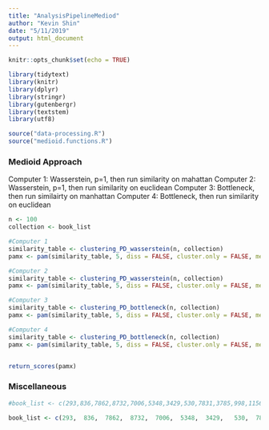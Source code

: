 ```yaml
---
title: "AnalysisPipelineMediod"
author: "Kevin Shin"
date: "5/11/2019"
output: html_document
---
```


```r
knitr::opts_chunk$set(echo = TRUE)
```

```r
library(tidytext)
library(knitr)
library(dplyr)
library(stringr)
library(gutenbergr)
library(textstem)
library(utf8)
```

```r
source("data-processing.R")
source("medioid.functions.R")
```

### Medioid Approach
Computer 1: Wasserstein, p=1, then run similarity on mahattan
Computer 2: Wasserstein, p=1, then run similarity on euclidean
Computer 3: Bottleneck, then run similairty on manhattan
Computer 4: Bottleneck, then run similarity on euclidean

```r
n <- 100
collection <- book_list

#Computer 1
similarity_table <- clustering_PD_wasserstein(n, collection)
pamx <- pam(similarity_table, 5, diss = FALSE, cluster.only = FALSE, metric = "manhattan")

#Computer 2
similarity_table <- clustering_PD_wasserstein(n, collection)
pamx <- pam(similarity_table, 5, diss = FALSE, cluster.only = FALSE, metric = "euclidean")

#Computer 3
similarity_table <- clustering_PD_bottleneck(n, collection)
pamx <- pam(similarity_table, 5, diss = FALSE, cluster.only = FALSE, metric = "manhattan")

#Computer 4
similarity_table <- clustering_PD_bottleneck(n, collection)
pamx <- pam(similarity_table, 5, diss = FALSE, cluster.only = FALSE, metric = "euclidean")


return_scores(pamx)
```


### Miscellaneous
```r
#book_list <- c(293,836,7862,8732,7006,5348,3429,530,7831,3785,998,11565,4660,3653,8670,874,11609,11602,9745,5623,2805,5417,5828,5075,6461,10340,1573,7493,770,3674,7037,3811,11151,528,296,7229,5747,5696,11111,5207,8679,399,646,10724,7124,2183,8713,22518,23338,6837,13647,9449,13872,24313,13993,6984,6768,6985,7464,13650,6836,4064,7298,6927,20633,22145,6840,4020,21427,23783,8176,2005,8931,3425,6879,20532,13648,24018,18881,4075,972,7833,8178,22689,4729, 14667, 11138,  2607,  4682, 14684,  7250, 10662,    84,   36,  7246,  7248, 18151,   605,    42, 13944,  7052,  9194, 11696,   551,    68,   159,   552,  8673, 17355,   123,   553,   149, 18137,  6585, 11870,  1329,  6903,  9862,  1607,  7401, 12901,  3479,  2488,   369,    86,  7244,    96,  1250,  6717,   604, 17958,  7242, 18109,   126,  1951,  2759,  5174, 18970,   558,    60, 2166,  5194,   103,  2710,  1690,  5745,  1259, 19307,  1724,  5746,   559, 10422,   848,  1947,    78,  2681, 24920,  2713,  5315,    92,  1257,  1184,   589,   421,  2785, 27525,  1752,  6751,711, 1965,    85,  3526,  1145, 10743,  1711,  2727,  6769,  2609,   106,  2226, 16965, 45456, 19767,   590, 12406, 14555,   813, 16469, 10598,  1702, 21091,  4689, 12014,  1265,  9069, 21677,20733,  4667,   412, 12090, 45532, 14392, 13888,  2563,  6312,  2082,   529, 12985, 12984,  4691, 14992, 20439,  4690, 22345,  6702, 10622, 18757,  4693, 17388, 14004, 10986,  8770,  2447,  3029, 539)
```

```r
book_list <- c(293,  836,  7862,  8732,  7006,  5348,  3429,   530,  7831,  3785,  9986, 11565,  4660, 3653,  8670, 23783, 20533, 23449, 24313,  7251,  6340, 24018,  8164, 6984,  9446,  6753, 4781, 20113,  3829,  6836, 11870,  1153,    86,    72,    42, 17355,  7052,  6903,   775,  4994,  6468, 62,    96,  1329,  1059,    90, 2727, 11617, 19307,  1145,  5194,  3155,  5315,  2713,  5606,  1690,   848, 10743,  1965, 589,  4690,  2082, 10598,  4693, 18757,  6702, 45532,  1265, 22345, 14992, 10622,   529, 12090,   813, 20439)

```

